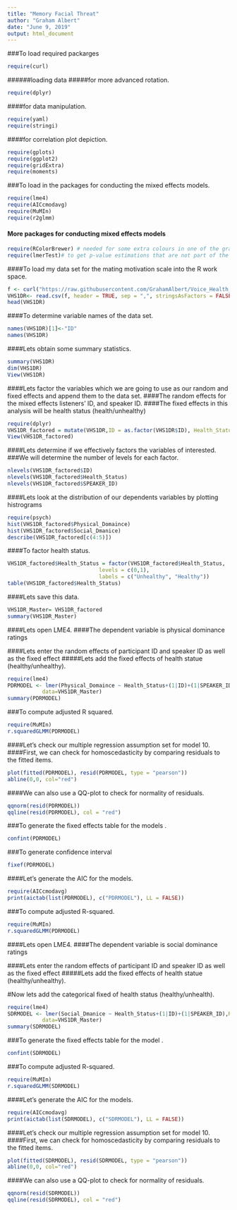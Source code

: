 ---
title: "Memory Facial Threat"
author: "Graham Albert"
date: "June 9, 2019"
output: html_document
---


###To load required packarges
```{r}
require(curl) 
```
######loading data
#####for more advanced rotation.
```{r}
require(dplyr)
```
####for data manipulation.
```{r}
require(yaml)
require(stringi)
```
####for correlation plot depiction.
```{r}
require(gplots)
require(ggplot2)
require(gridExtra)
require(moments)
```

###To load in the packages for conducting the mixed effects models.
```{r}
require(lme4)
require(AICcmodavg)
require(MuMIn)
require(r2glmm)
```
#### More packages for conducting mixed effects models
```{r}
require(RColorBrewer) # needed for some extra colours in one of the graphs
require(lmerTest)# to get p-value estimations that are not part of the standard lme4 packages
```


####To load my data set for the mating motivation scale into the  R work space.
```{r}
f <- curl("https://raw.githubusercontent.com/GrahamAlbert/Voice_Health_Revised/master/Study_1_Dominance_Rating_Long_MLM.csv")
VHS1DR<- read.csv(f, header = TRUE, sep = ",", stringsAsFactors = FALSE)
head(VHS1DR)
```

####To determine variable names of the data set.
```{r}
names(VHS1DR)[1]<-"ID"
names(VHS1DR)

```

####Lets obtain some summary statistics.
```{r}
summary(VHS1DR)
dim(VHS1DR)
View(VHS1DR)
```

####Lets factor the variables which we are going to use as our random and fixed effects and append them to the data set.
####The random effects for the mixed effects listeners' ID, and speaker ID.
####The fixed effects in this analysis will be  health status (health/unhealthy)

```{r}
require(dplyr)
VHS1DR_factored = mutate(VHS1DR,ID = as.factor(VHS1DR$ID), Health_Status = as.factor(VHS1DR$Health_Status), SPEAKER_ID = as.factor(VHS1DR$SPEAKER_ID))
View(VHS1DR_factored)
```

####Lets determine if we effectively factors the variables of interested.
###We will determine the number of levels for each factor.
```{r}
nlevels(VHS1DR_factored$ID)
nlevels(VHS1DR_factored$Health_Status)
nlevels(VHS1DR_factored$SPEAKER_ID)
```

####Lets look at the distribution of our dependents variables by plotting histrograms
```{r}
require(psych)
hist(VHS1DR_factored$Physical_Domaince)
hist(VHS1DR_factored$Social_Dmanice)
describe(VHS1DR_factored[c(4:5)])
```


####To factor health status.
```{R}
VHS1DR_factored$Health_Status = factor(VHS1DR_factored$Health_Status,
                             levels = c(0,1),
                             labels = c("Unhealthy", "Healthy"))
table(VHS1DR_factored$Health_Status)
```


####Lets save this data.
```{r}
VHS1DR_Master= VHS1DR_factored
summary(VHS1DR_Master)
```



####Lets open LME4.
####The dependent variable is physical dominance ratings

####Lets enter the random effects of participant ID and speaker ID as well as the fixed effect 
#####Lets add the fixed effects of health statue (healthy/unhealthy).
```{r}
require(lme4)
PDRMODEL <- lmer(Physical_Domaince ~ Health_Status+(1|ID)+(1|SPEAKER_ID),REML = FALSE,
           data=VHS1DR_Master)
summary(PDRMODEL)
```

###To compute adjusted R squared.
```{r}
require(MuMIn)
r.squaredGLMM(PDRMODEL)
```
####Let's check our multiple regression assumption set for model 10.
####First, we can check for homoscedasticity by comparing residuals to the fitted items. 
```{r}
plot(fitted(PDRMODEL), resid(PDRMODEL, type = "pearson"))
abline(0,0, col="red")
```
####We can also use a QQ-plot to check for normality of residuals. 
```{r}
qqnorm(resid(PDRMODEL)) 
qqline(resid(PDRMODEL), col = "red")

```

###To generate the fixed effects table for the models .
```{r}
confint(PDRMODEL)
```


###To generate confidence interval
```{r}
fixef(PDRMODEL)
```


####Let's generate the AIC for the  models.
```{r}
require(AICcmodavg)
print(aictab(list(PDRMODEL), c("PDRMODEL"), LL = FALSE))
```


###To compute adjusted R-squared.
```{r}
require(MuMIn)
r.squaredGLMM(PDRMODEL)
```





####Lets open LME4.
####The dependent variable is social dominance ratings

####Lets enter the random effects of participant ID and speaker ID as well as the fixed effect 
#####Lets add the fixed effects of health statue (healthy/unhealthy).


#Now lets add the categorical fixed of health status (healthy/unhealth).
```{r}
require(lme4)
SDRMODEL <- lmer(Social_Dmanice ~ Health_Status+(1|ID)+(1|SPEAKER_ID),REML = FALSE,
           data=VHS1DR_Master)
summary(SDRMODEL)
```


###To generate the fixed effects table for the model .
```{r}
confint(SDRMODEL)
```



###To compute adjusted R-squared.
```{r}
require(MuMIn)
r.squaredGLMM(SDRMODEL)
```



####Let's generate the AIC for the  models.
```{r}
require(AICcmodavg)
print(aictab(list(SDRMODEL), c("SDRMODEL"), LL = FALSE))
```


####Let's check our multiple regression assumption set for model 10.
####First, we can check for homoscedasticity by comparing residuals to the fitted items. 
```{r}
plot(fitted(SDRMODEL), resid(SDRMODEL, type = "pearson"))
abline(0,0, col="red")
```
####We can also use a QQ-plot to check for normality of residuals. 
```{r}
qqnorm(resid(SDRMODEL)) 
qqline(resid(SDRMODEL), col = "red")

```
